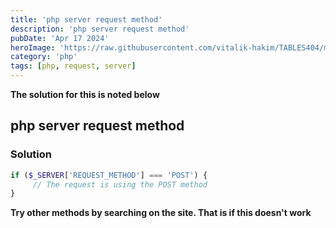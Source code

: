 ---
title: 'php server request method'
description: 'php server request method'
pubDate: 'Apr 17 2024'
heroImage: 'https://raw.githubusercontent.com/vitalik-hakim/TABLES404/main/error_b/php.png'
category: 'php'
tags: [php, request, server]
---

**The solution for this is noted below**

## php server request method

### Solution

```php
if ($_SERVER['REQUEST_METHOD'] === 'POST') {
     // The request is using the POST method
}
```
**Try other methods by searching on the site. That is if this doesn't work**
